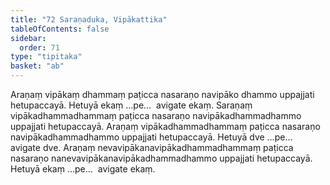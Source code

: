 ```yaml
---
title: "72 Saraṇaduka, Vipākattika"
tableOfContents: false
sidebar:
  order: 71
type: "tipitaka"
basket: "ab"
---
```



<DynamicBreadcrumb />

<Division number="83">

<Paragraph number="224">
Araṇaṃ vipākaṃ dhammaṃ paṭicca nasaraṇo navipāko dhammo uppajjati hetupaccayā. Hetuyā ekaṃ …pe…  avigate ekaṃ.
</Paragraph>

<Paragraph number="225">
Saraṇaṃ vipākadhammadhammaṃ paṭicca nasaraṇo navipākadhammadhammo uppajjati hetupaccayā. Araṇaṃ vipākadhammadhammaṃ paṭicca nasaraṇo navipākadhammadhammo uppajjati hetupaccayā. Hetuyā dve …pe…  avigate dve.
</Paragraph>

<Paragraph number="226">
Araṇaṃ nevavipākanavipākadhammadhammaṃ paṭicca nasaraṇo nanevavipākanavipākadhammadhammo uppajjati hetupaccayā. Hetuyā ekaṃ …pe…  avigate ekaṃ.
</Paragraph>
</Division>